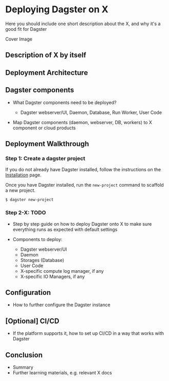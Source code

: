 # Deploying Dagster on X

Here you should include one short description about the X, and why it's a good fit for Dagster

<div className="w-full h-48 bg-gray-50 flex items-center justify-center">
  Cover Image
</div>

## Description of X by itself

<TODO />

## Deployment Architecture

<!-- This diagram should show how the various dagster components are deployed on X. For example, in AWS:
    - The storages would be shown running on RDS
    - The dagster-daemon might be running in its own EC2 instance but networked to RDS
-->

<PlaceholderImage caption="Architecture Diagram" />

## Dagster components

- What Dagster components need to be deployed?

  - Dagster webserver/UI, Daemon, Database, Run Worker, User Code

- Map Dagster components (daemon, webserver, DB, workers) to X component or cloud products

## Deployment Walkthrough

### Step 1: Create a dagster project

If you do not already have Dagster installed, follow the instructions on the [Installation](/getting-started/install) page.

Once you have Dagster installed, run the `new-project` command to scaffold a new project.

    $ dagster new-project

### Step 2-X: TODO

- Step by step guide on how to deploy Dagster onto X to make sure everything runs as expected with default settings
- Components to deploy:

  - Dagster webserver/UI
  - Daemon
  - Storages (Database)
  - User Code
  - X-specific compute log manager, if any
  - X-specific IO Managers, if any

## Configuration

- How to further configure the Dagster instance

## \[Optional] CI/CD

- If the platform supports it, how to set up CI/CD in a way that works with Dagster

## Conclusion

- Summary
- Further learning materials, e.g. relevant X docs

```
```
